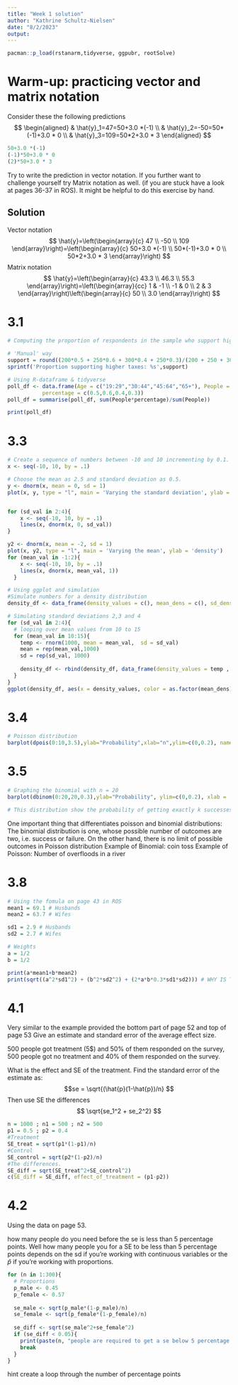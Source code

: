 ```yaml
---
title: "Week 1 solution"
author: "Kathrine Schultz-Nielsen"
date: "8/2/2023"
output:
---
```


```r
pacman::p_load(rstanarm,tidyverse, ggpubr, rootSolve)

```

# Warm-up: practicing vector and matrix notation
Consider these the following predictions
$$
\begin{aligned}
& \hat{y}_1=47=50+3.0 *(-1) \\
& \hat{y}_2=-50=50*(-1)+3.0 * 0 \\
& \hat{y}_3=109=50*2+3.0 * 3
\end{aligned}
$$
```r
50+3.0 *(-1)
(-1)*50+3.0 * 0
(2)*50+3.0 * 3
```
Try to write the prediction in vector notation. If you further want to challenge yourself try Matrix notation as well. (if you are stuck have a look at pages 36-37 in ROS). It might be helpful to do this exercise by hand.

## Solution
Vector notation
$$
\hat{y}=\left(\begin{array}{c}
47 \\
-50 \\
109
\end{array}\right)=\left(\begin{array}{c}
50+3.0 *(-1) \\
50*(-1)+3.0 * 0 \\
50*2+3.0 * 3
\end{array}\right)
$$
Matrix notation
$$
\hat{y}=\left(\begin{array}{c}
43.3 \\
46.3 \\
55.3
\end{array}\right)=\left(\begin{array}{cc}
1 & -1 \\
-1 & 0 \\
2 & 3
\end{array}\right)\left(\begin{array}{c}
50 \\
3.0
\end{array}\right)
$$

# 3.1
```r
# Computing the proportion of respondents in the sample who support higher taxes

# 'Manual' way
support = round((200*0.5 + 250*0.6 + 300*0.4 + 250*0.3)/(200 + 250 + 300 + 250), 4)
sprintf('Proportion supporting higher taxes: %s',support)

# Using R-dataframe & tidyverse
poll_df <- data.frame(Age = c("19:29","30:44","45:64","65+"), People = c(200,250,300,250), 
           percentage = c(0.5,0.6,0.4,0.3))
poll_df = summarise(poll_df, sum(People*percentage)/sum(People))

print(poll_df)
```

# 3.3
```r
# Create a sequence of numbers between -10 and 10 incrementing by 0.1.
x <- seq(-10, 10, by = .1)

# Choose the mean as 2.5 and standard deviation as 0.5.
y <- dnorm(x, mean = 0, sd = 1)
plot(x, y, type = "l", main = 'Varying the standard deviation', ylab = 'density')


for (sd_val in 2:4){
    x <- seq(-10, 10, by = .1)
    lines(x, dnorm(x, 0, sd_val))
}

y2 <- dnorm(x, mean = -2, sd = 1)
plot(x, y2, type = "l", main = 'Varying the mean', ylab = 'density')
for (mean_val in -1:2){
    x <- seq(-10, 10, by = .1)
    lines(x, dnorm(x, mean_val, 1))
  }
```


```r
# Using ggplot and simulation
#Simulate numbers for a density distribution
density_df <- data_frame(density_values = c(), mean_dens = c(), sd_dens = c())

# Simulating standard deviations 2,3 and 4
for (sd_val in 2:4){
  # looping over mean values from 10 to 15
  for (mean_val in 10:15){
    temp <- rnorm(1000, mean = mean_val,  sd = sd_val)
    mean = rep(mean_val,1000)
    sd = rep(sd_val, 1000)
    
    density_df <- rbind(density_df, data_frame(density_values = temp , mean_dens =  mean, sd_dens = sd))
  }
}
ggplot(density_df, aes(x = density_values, color = as.factor(mean_dens))) + geom_density(alpha = 0.4) + facet_grid(~as.factor(sd_dens)) + theme_classic()
```

# 3.4 
```r
# Poisson distribution 
barplot(dpois(0:10,3.5),ylab="Probability",xlab="n",ylim=c(0,0.2), names.arg=0:10)
```

# 3.5
```r
# Graphing the binomial with n = 20
barplot(dbinom(0:20,20,0.3),ylab="Probability", ylim=c(0,0.2), xlab = 'k', names.arg=0:20)

# This distribution show the probability of getting exactly k successes in n independent Bernoulli trials
```
One important thing that differentiates poisson and binomial distributions:
The binomial distribution is one, whose possible number of outcomes are two, i.e. success or failure. On the other hand, there is no limit of possible outcomes in Poisson distribution
Example of Binomial: coin toss
Example of Poisson: Number of overfloods in a river

# 3.8
```r
# Using the fomula on page 43 in ROS
mean1 = 69.1 # Husbands
mean2 = 63.7 # Wifes

sd1 = 2.9 # Husbands
sd2 = 2.7 # Wifes

# Weights
a = 1/2
b = 1/2

print(a*mean1+b*mean2)
print(sqrt((a^2*sd1^2) + (b^2*sd2^2) + (2*a*b*0.3*sd1*sd2))) # WHY IS THIS DIFFERENT
```
# 4.1
Very similar to the example provided the bottom part of page 52 and top of page 53
Give an estimate and standard error of the average effect size.  

500 people got treatment (5$) and 50% of them responded on the survey,
500 people got no treatment and 40% of them responded on the survey.

What is the effect and SE of the treatment. 
Find the standard error of the estimate as:
$$se = \sqrt{(\hat{p}(1-\hat{p})/n} $$
Then use SE the differences $$ \sqrt{se_1^2 + se_2^2} $$

```r
n = 1000 ; n1 = 500 ; n2 = 500
p1 = 0.5 ; p2 = 0.4
#Treatment
SE_treat = sqrt(p1*(1-p1)/n)
#Control
SE_control = sqrt(p2*(1-p2)/n)
#The differences.
SE_diff = sqrt(SE_treat^2+SE_control^2)
c(SE_diff = SE_diff, effect_of_treatment = (p1-p2))
```

# 4.2
Using the data on page 53. 

how many people do you need before the se is less than 5 percentage points. 
Well how many people you for a SE to be less than 5 percentage points depends on
the sd if you're working with continuous variables or the $\hat{p}$ if you're working with
proportions. 

```r
for (n in 1:300){
  # Proportions
  p_male <- 0.45
  p_female <- 0.57
  
  se_male <- sqrt(p_male*(1-p_male)/n)
  se_female <- sqrt(p_female*(1-p_female)/n)
  
  se_diff <- sqrt(se_male^2+se_female^2)
  if (se_diff < 0.05){
    print(paste(n, "people are required to get a se below 5 percentage points if n is the same for both male and female."))
    break
  }
}

```


hint create a loop through the number of percentage points



